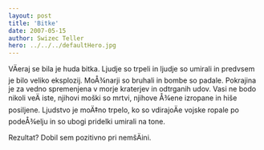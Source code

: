 ```yaml
---
layout: post
title: 'Bitke'
date: 2007-05-15
author: Swizec Teller
hero: ../../../defaultHero.jpg
---
```

VÄeraj se bila je huda bitka. Ljudje so trpeli in ljudje so umirali in predvsem je bilo veliko eksplozij. MoÅ¾narji so bruhali in bombe so padale. Pokrajina je za vedno spremenjena v morje kraterjev in odtrganih udov. Vasi ne bodo nikoli veÄ iste, njihovi moški so mrtvi, njihove Å¾ene izropane in hiše posiljene. Ljudstvo je moÄ‡no trpelo, ko so vdirajoÄe vojske ropale po podeÅ¾elju in so ubogi pridelki umirali na tone.

Rezultat? Dobil sem pozitivno pri nemšÄini.
